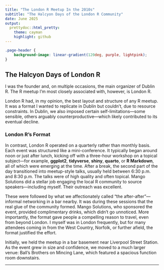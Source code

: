 ```yaml
---
title: "The London R Meetup In the 2010s"
subtitle: "The Halcyon Days of the London R Community"
date: June 2025
output:
  prettydoc::html_pretty:
    theme: cayman
    highlight: github
---
```


```css
.page-header {
    background-image: linear-gradient(120deg, purple, lightpink);
}
```

## The Halcyon Days of London R 


I was the founder and, on multiple occasions, the main organizer of Dublin R. The R meetup I'm most closely associated with, however, is London R.

London R had, in my opinion, the best layout and structure of any R meetup. It was a format I wanted to replicate in Dublin but couldn’t, due to resource constraints. In Dublin, we also imposed certain self-limitations—some sensible, others arguably counterproductive—which likely contributed to its eventual decline.

### London R's Format

In contrast, London R operated on a quarterly rather than monthly basis. Each event was structured like a mini-conference. It typically began around noon or just after lunch, kicking off with a three-hour workshop on a topical subject—for example, **ggplot2**, **tidyverse**, **shiny**, **quarto**, or **R Markdown**, all of which were emerging at the time. After a break, the second part of the day transitioned into meetup-style talks, usually held between 6:30 p.m. and 8:30 p.m. The talks were of high quality and often topical. Mango Solutions did a stellar job engaging the local R community to source speakers—including myself. Their outreach was excellent.

These were followed by what we affectionately called “the after-after”—informal networking in a bar nearby. It was during these sessions that the real glue of the community formed. Mango Solutions, who sponsored the event, provided complimentary drinks, which didn’t go unnoticed. More importantly, the format gave people a compelling reason to travel, even from beyond London. I myself was in London frequently, but for many attendees coming in from the West Country, Norfolk, or further afield, the format justified the effort.



Initially, we held the meetup in a bar basement near Liverpool Street Station. As the event grew in size and confidence, we moved to a much larger venue: Ball’s Brothers on Mincing Lane, which featured a spacious function room downstairs.

---
